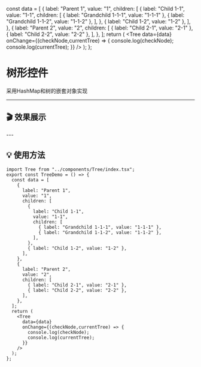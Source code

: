   const data = [
    {
      label: "Parent 1",
      value: "1",
      children: [
        {
          label: "Child 1-1",
          value: "1-1",
          children: [
            { label: "Grandchild 1-1-1", value: "1-1-1" },
            { label: "Grandchild 1-1-2", value: "1-1-2" },
          ],
        },
        { label: "Child 1-2", value: "1-2" },
      ],
    },
    {
      label: "Parent 2",
      value: "2",
      children: [
        { label: "Child 2-1", value: "2-1" },
        { label: "Child 2-2", value: "2-2" },
      ],
    },
  ];
  return (
    <Tree
      data={data}
      onChange={(checkNode,currentTree) => {
        console.log(checkNode);
        console.log(currentTree);
      }}
    />
  );
};


# 树形控件

采用HashMap和树的嵌套对象实现

---

## 🎬 效果展示

<TreeDemo/>
---

## 💡 使用方法

```tsx
import Tree from "../components/Tree/index.tsx";
export const TreeDemo = () => {
  const data = [
    {
      label: "Parent 1",
      value: "1",
      children: [
        {
          label: "Child 1-1",
          value: "1-1",
          children: [
            { label: "Grandchild 1-1-1", value: "1-1-1" },
            { label: "Grandchild 1-1-2", value: "1-1-2" },
          ],
        },
        { label: "Child 1-2", value: "1-2" },
      ],
    },
    {
      label: "Parent 2",
      value: "2",
      children: [
        { label: "Child 2-1", value: "2-1" },
        { label: "Child 2-2", value: "2-2" },
      ],
    },
  ];
  return (
    <Tree
      data={data}
      onChange={(checkNode,currentTree) => {
        console.log(checkNode);
        console.log(currentTree);
      }}
    />
  );
};
```
